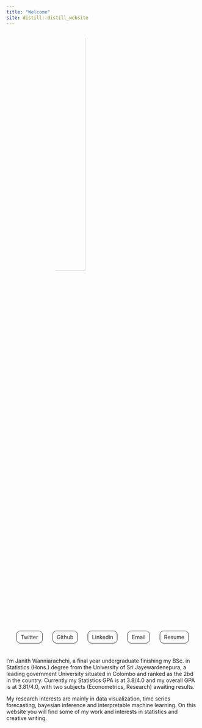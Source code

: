 ```yaml
---
title: "Welcome"
site: distill::distill_website
---
```


<img src="img/profpic.jpg" style="border-radius:50%;width: 40%;position: relative;left: 25%;">

<style>
.socials{
  color: var(--blue-jeans);
  padding: 0.5em 0.75em;
  border-color: var(--blue-jeans);
  text-decoration: none;
  cursor: pointer;
  border-width: 1px 1px;
  border-style: solid;
  border-radius: 10px;
}

.socials:hover {
  background-color: var(--blue-jeans);
  color: white;
  border-radius: 10px;
  border-color: var(--blue-jeans);
}
</style>

<div style="display:flex;flex-direction: row;justify-content: space-evenly;"><div><a href="https://www.twitter.com/janithcwanni" class="socials">Twitter</a></div><div><a href="https://www.github.com/janithwanni" class="socials">Github</a></div><div><a href="https://www.linkedin.com/in/janith-wanniarachchi" class="socials">Linkedin</a></div><div><a href="mailto:janithcwanni@gmail.com" class="socials">Email</a></div><div><a href="Janith_Wanniarachchi_Portfolio.pdf" class="socials">Resume</a></div></div>

<br/>

I’m Janith Wanniarachchi, a final year undergraduate finishing my BSc. in Statistics (Hons.) degree from the University of Sri Jayewardenepura, a leading government University situated in Colombo and ranked as the 2bd in the country. Currently my Statistics GPA is at 3.8/4.0 and my overall GPA is at 3.81/4.0, with two subjects (Econometrics, Research) awaiting results. 

My research interests are mainly in data visualization, time series forecasting, bayesian inference and interpretable machine learning. On this website you will find some of my work and interests in statistics and creative writing. 

